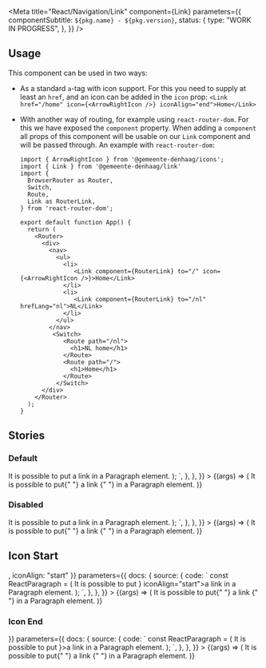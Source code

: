 

<Meta
  title="React/Navigation/Link"
  component={Link}
  parameters={{
    componentSubtitle: `${pkg.name} - ${pkg.version}`,
    status: {
      type: "WORK IN PROGRESS",
    },
  }}
/>

<Description markdown={readme} />

## Usage

This component can be used in two ways:

- As a standard `a`-tag with icon support. For this you need to supply at least an `href`, and an icon can be added in the `icon` prop:
  `<Link href="/home" icon={<ArrowRightIcon />} iconAlign="end">Home</Link>`

- With another way of routing, for example using `react-router-dom`. For this we have exposed the `component` property. When adding a `component` all props of this component will be usable on our `Link` component and will be passed through.
  An example with `react-router-dom`:

  ```
  import { ArrowRightIcon } from '@gemeente-denhaag/icons';
  import { Link } from '@gemeente-denhaag/link'
  import {
    BrowserRouter as Router,
    Switch,
    Route,
    Link as RouterLink,
  } from 'react-router-dom';

  export default function App() {
    return (
      <Router>
        <div>
          <nav>
            <ul>
              <li>
                 <Link component={RouterLink} to="/" icon={<ArrowRightIcon />}>Home</Link>
              </li>
              <li>
                 <Link component={RouterLink} to="/nl" hrefLang="nl">NL</Link>
              </li>
            </ul>
          </nav>
           <Switch>
              <Route path="/nl">
                <h1>NL home</h1>
              </Route>
              <Route path="/">
                <h1>Home</h1>
              </Route>
            </Switch>
        </div>
      </Router>
    );
  }
  ```

## Stories

### Default

<Canvas>
  <Story
    name="Default"
    args={{}}
    parameters={{
      docs: {
        source: {
          code: `
const ReactParagraph = (
  <Paragraph>
    It is possible to put <Link href="#">a link</Link> in a Paragraph element.
  </Paragraph>
);
    `,
        },
      },
    }}
  >
    {(args) => (
      <Paragraph>
        It is possible to put{" "}
        <Link href="#" {...args}>
          a link
        </Link>{" "}
        in a Paragraph element.
      </Paragraph>
    )}
  </Story>
</Canvas>

<ArgsTable of={Link} />

### Disabled

<Canvas>
  <Story
    name="Disabled"
    args={{ disabled: true }}
    parameters={{
      docs: {
        source: {
          code: `
const ReactParagraph = (
  <Paragraph>
    It is possible to put <Link href="#" disabled>a link</Link> in a Paragraph element.
  </Paragraph>
);
    `,
        },
      },
    }}
  >
    {(args) => (
      <Paragraph>
        It is possible to put{" "}
        <Link href="#" {...args}>
          a link
        </Link>{" "}
        in a Paragraph element.
      </Paragraph>
    )}
  </Story>
</Canvas>

## Icon Start

<Canvas>
  <Story
    name="Icon Start"
    args={{ icon: <ArrowLeftIcon />, iconAlign: "start" }}
    parameters={{
      docs: {
        source: {
          code: `
const ReactParagraph = (
  <Paragraph>
    It is possible to put <Link href="#" icon={<ArrowLeftIcon />} iconAlign="start">a link</Link> in a Paragraph element.
  </Paragraph>
);
    `,
        },
      },
    }}
  >
    {(args) => (
      <Paragraph>
        It is possible to put{" "}
        <Link href="#" {...args}>
          a link
        </Link>{" "}
        in a Paragraph element.
      </Paragraph>
    )}
  </Story>
</Canvas>

### Icon End

<Canvas>
  <Story
    name="Icon End"
    args={{ icon: <ArrowRightIcon /> }}
    parameters={{
      docs: {
        source: {
          code: `
const ReactParagraph = (
  <Paragraph>
    It is possible to put <Link href="#" icon={<ArrowRightIcon />}>a link</Link> in a Paragraph element.
  </Paragraph>
);
    `,
        },
      },
    }}
  >
    {(args) => (
      <Paragraph>
        It is possible to put{" "}
        <Link href="#" {...args}>
          a link
        </Link>{" "}
        in a Paragraph element.
      </Paragraph>
    )}
  </Story>
</Canvas>
